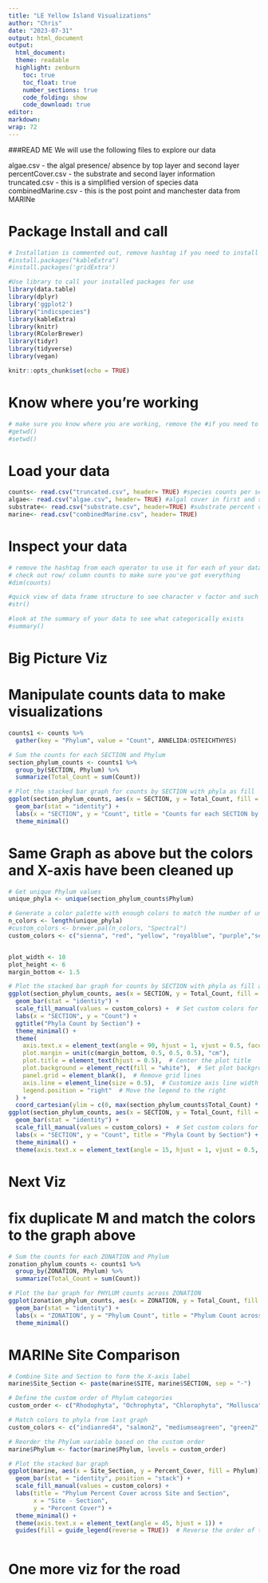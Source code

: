 ```yaml
---
title: "LE Yellow Island Visualizations"
author: "Chris"
date: "2023-07-31"
output: html_document
output: 
  html_document: 
  theme: readable 
  highlight: zenburn 
    toc: true 
    toc_float: true 
    number_sections: true 
    code_folding: show 
    code_download: true 
editor: 
markdown: 
wrap: 72 
---
```


###READ ME We will use the following files to explore our data

algae.csv - the algal presence/ absence by top layer and second layer percentCover.csv - the substrate and second layer information 
truncated.csv - this is a simplified version of species data
combinedMarine.csv - this is the post point and manchester data from MARINe

# Package Install and call
```r

# Installation is commented out, remove hashtag if you need to install
#install.packages("kableExtra")
#install.packages('gridExtra')

```

```r

#Use library to call your installed packages for use
library(data.table)
library(dplyr)
library('ggplot2')
library("indicspecies")
library(kableExtra)
library(knitr)
library(RColorBrewer)
library(tidyr)
library(tidyverse)
library(vegan)

```

```r
knitr::opts_chunk$set(echo = TRUE)
```

# Know where you're working
```r

# make sure you know where you are working, remove the #if you need to make this work
#getwd()
#setwd()

```

# Load your data
```r

counts<- read.csv("truncated.csv", header= TRUE) #species counts per section
algae<- read.csv("algae.csv", header= TRUE) #algal cover in first and second layer of each quadrat
substrate<- read.csv("substrate.csv", header=TRUE) #substrate percent cover in first and second layer of each quadrat
marine<- read.csv("combinedMarine.csv", header= TRUE)

```

# Inspect your data
```r

# remove the hashtag from each operator to use it for each of your data sets
# check out row/ column counts to make sure you've got everything
#dim(counts)

#quick view of data frame structure to see character v factor and such
#str()

#look at the summary of your data to see what categorically exists
#summary()

```
# Big Picture Viz
# Manipulate counts data to make visualizations
```r

counts1 <- counts %>%
  gather(key = "Phylum", value = "Count", ANNELIDA:OSTEICHTHYES)

# Sum the counts for each SECTION and Phylum
section_phylum_counts <- counts1 %>%
  group_by(SECTION, Phylum) %>%
  summarize(Total_Count = sum(Count))

# Plot the stacked bar graph for counts by SECTION with phyla as fill
ggplot(section_phylum_counts, aes(x = SECTION, y = Total_Count, fill = Phylum)) +
  geom_bar(stat = "identity") +
  labs(x = "SECTION", y = "Count", title = "Counts for each SECTION by Phylum") +
  theme_minimal()

```

# Same Graph as above but the colors and X-axis have been cleaned up
```r

# Get unique Phylum values
unique_phyla <- unique(section_phylum_counts$Phylum)

# Generate a color palette with enough colors to match the number of unique Phylum values
n_colors <- length(unique_phyla)
#custom_colors <- brewer.pal(n_colors, "Spectral")
custom_colors <- c("sienna", "red", "yellow", "royalblue", "purple","seagreen", "black", "orange", "lightgrey")


plot_width <- 10
plot_height <- 6
margin_bottom <- 1.5

# Plot the stacked bar graph for counts by SECTION with phyla as fill and custom colors
ggplot(section_phylum_counts, aes(x = SECTION, y = Total_Count, fill = Phylum)) +
  geom_bar(stat = "identity") +
  scale_fill_manual(values = custom_colors) +  # Set custom colors for the phyla
  labs(x = "SECTION", y = "Count") +
  ggtitle("Phyla Count by Section") +
  theme_minimal() +
  theme(
    axis.text.x = element_text(angle = 90, hjust = 1, vjust = 0.5, face = "bold"),
    plot.margin = unit(c(margin_bottom, 0.5, 0.5, 0.5), "cm"),
    plot.title = element_text(hjust = 0.5),  # Center the plot title
    plot.background = element_rect(fill = "white"),  # Set plot background color
    panel.grid = element_blank(),  # Remove grid lines
    axis.line = element_line(size = 0.5),  # Customize axis line width
    legend.position = "right"  # Move the legend to the right
  ) +
  coord_cartesian(ylim = c(0, max(section_phylum_counts$Total_Count) * 1.1))  # Adjust Y-axis limits# Plot the stacked bar graph for counts by SECTION with phyla as fill and custom colors
ggplot(section_phylum_counts, aes(x = SECTION, y = Total_Count, fill = Phylum)) +
  geom_bar(stat = "identity") +
  scale_fill_manual(values = custom_colors) +  # Set custom colors for the phyla
  labs(x = "SECTION", y = "Count", title = "Phyla Count by Section") +
  theme_minimal() +
  theme(axis.text.x = element_text(angle = 15, hjust = 1, vjust = 0.5, face = "bold"))


```

# Next Viz
# fix duplicate M and match the colors to the graph above
```r

# Sum the counts for each ZONATION and Phylum
zonation_phylum_counts <- counts1 %>%
  group_by(ZONATION, Phylum) %>%
  summarize(Total_Count = sum(Count))

# Plot the bar graph for PHYLUM counts across ZONATION
ggplot(zonation_phylum_counts, aes(x = ZONATION, y = Total_Count, fill = Phylum)) +
  geom_bar(stat = "identity") +
  labs(x = "ZONATION", y = "Phylum Count", title = "Phylum Count across ZONATION") +
  theme_minimal()

```

# MARINe Site Comparison
```r

# Combine Site and Section to form the X-axis label
marine$Site_Section <- paste(marine$SITE, marine$SECTION, sep = "-")

# Define the custom order of Phylum categories
custom_order <- c("Rhodophyta", "Ochrophyta", "Chlorophyta", "Mollusca", "Cnidaria",  "Arthropoda")

# Match colors to phyla from last graph
custom_colors <- c("indianred4", "salmon2", "mediumseagreen", "green2", "royalblue","red")

# Reorder the Phylum variable based on the custom order
marine$Phylum <- factor(marine$Phylum, levels = custom_order)

# Plot the stacked bar graph
ggplot(marine, aes(x = Site_Section, y = Percent_Cover, fill = Phylum)) +
  geom_bar(stat = "identity", position = "stack") +
  scale_fill_manual(values = custom_colors) +
  labs(title = "Phylum Percent Cover across Site and Section",
       x = "Site - Section",
       y = "Percent Cover") +
  theme_minimal() +
  theme(axis.text.x = element_text(angle = 45, hjust = 1)) +
  guides(fill = guide_legend(reverse = TRUE))  # Reverse the order of the legend

```
```r

```

# One more viz for the road
```r

```


